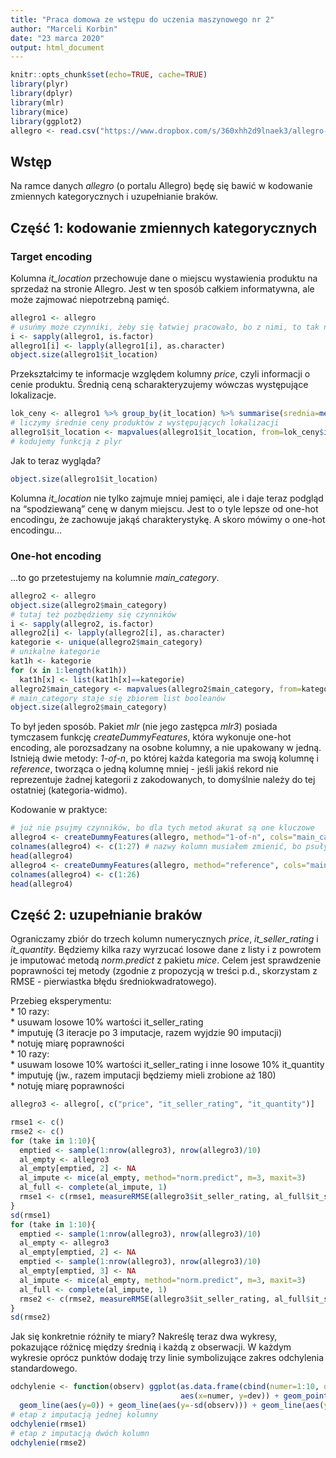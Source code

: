 ```yaml
---
title: "Praca domowa ze wstępu do uczenia maszynowego nr 2"
author: "Marceli Korbin"
date: "23 marca 2020"
output: html_document
---
```


```r
knitr::opts_chunk$set(echo=TRUE, cache=TRUE)
library(plyr)
library(dplyr)
library(mlr)
library(mice)
library(ggplot2)
allegro <- read.csv("https://www.dropbox.com/s/360xhh2d9lnaek3/allegro-api-transactions.csv?dl=1")
```

## Wstęp

Na ramce danych _allegro_ (o portalu Allegro) będę się bawić w kodowanie zmiennych kategorycznych i uzupełnianie braków.

## Część 1: kodowanie zmiennych kategorycznych

### Target encoding

Kolumna _it\_location_ przechowuje dane o miejscu wystawienia produktu na sprzedaż na stronie Allegro. Jest w ten sposób całkiem informatywna, ale może zajmować niepotrzebną pamięć.

```r
allegro1 <- allegro
# usuńmy może czynniki, żeby się łatwiej pracowało, bo z nimi, to tak nie do końca się da takie rzeczy
i <- sapply(allegro1, is.factor)
allegro1[i] <- lapply(allegro1[i], as.character)
object.size(allegro1$it_location)
```

Przekształcimy te informacje względem kolumny _price_, czyli informacji o cenie produktu. Średnią ceną scharakteryzujemy wówczas występujące lokalizacje.

```r
lok_ceny <- allegro1 %>% group_by(it_location) %>% summarise(srednia=mean(price, na.rm=TRUE))
# liczymy średnie ceny produktów z występujących lokalizacji
allegro1$it_location <- mapvalues(allegro1$it_location, from=lok_ceny$it_location, to=lok_ceny$srednia)
# kodujemy funkcją z plyr
```

Jak to teraz wygląda?

```r
object.size(allegro1$it_location)
```

Kolumna _it\_location_ nie tylko zajmuje mniej pamięci, ale i daje teraz podgląd na "spodziewaną" cenę w danym miejscu. Jest to o tyle lepsze od one-hot encodingu, że zachowuje jakąś charakterystykę. A skoro mówimy o one-hot encodingu...

### One-hot encoding

...to go przetestujemy na kolumnie _main\_category_.

```r
allegro2 <- allegro
object.size(allegro2$main_category)
# tutaj też pozbędziemy się czynników
i <- sapply(allegro2, is.factor)
allegro2[i] <- lapply(allegro2[i], as.character)
kategorie <- unique(allegro2$main_category)
# unikalne kategorie
kat1h <- kategorie
for (x in 1:length(kat1h))
  kat1h[x] <- list(kat1h[x]==kategorie)
allegro2$main_category <- mapvalues(allegro2$main_category, from=kategorie, to=kat1h)
# main_category staje się zbiorem list booleanów
object.size(allegro2$main_category)
```

To był jeden sposób. Pakiet _mlr_ (nie jego zastępca _mlr3_) posiada tymczasem funkcję _createDummyFeatures_, która wykonuje one-hot encoding, ale porozsadzany na osobne kolumny, a nie upakowany w jedną. Istnieją dwie metody: _1-of-n_, po której każda kategoria ma swoją kolumnę i _reference_, tworząca o jedną kolumnę mniej - jeśli jakiś rekord nie reprezentuje żadnej kategorii z zakodowanych, to domyślnie należy do tej ostatniej (kategoria-widmo).

Kodowanie w praktyce:

```r
# już nie psujmy czynników, bo dla tych metod akurat są one kluczowe
allegro4 <- createDummyFeatures(allegro, method="1-of-n", cols="main_category")[1:10, -c(1:13)]
colnames(allegro4) <- c(1:27) # nazwy kolumn musiałem zmienić, bo psuły kompilację
head(allegro4)
allegro4 <- createDummyFeatures(allegro, method="reference", cols="main_category")[1:10, -c(1:13)]
colnames(allegro4) <- c(1:26)
head(allegro4)
```

## Część 2: uzupełnianie braków

Ograniczamy zbiór do trzech kolumn numerycznych _price_, _it\_seller\_rating_ i _it\_quantity_. Będziemy kilka razy wyrzucać losowe dane z listy i z powrotem je imputować metodą _norm.predict_ z pakietu _mice_. Celem jest sprawdzenie poprawności tej metody (zgodnie z propozycją w treści p.d., skorzystam z RMSE - pierwiastka błędu średniokwadratowego).

Przebieg eksperymentu:  
* 10 razy:  
   * usuwam losowe 10% wartości it_seller_rating  
   * imputuję (3 iteracje po 3 imputacje, razem wyjdzie 90 imputacji)  
   * notuję miarę poprawności  
* 10 razy:  
   * usuwam losowe 10% wartości it_seller_rating i inne losowe 10% it_quantity  
   * imputuję (jw., razem imputacji będziemy mieli zrobione aż 180)  
   * notuję miarę poprawności

```r
allegro3 <- allegro[, c("price", "it_seller_rating", "it_quantity")]

rmse1 <- c()
rmse2 <- c()
for (take in 1:10){
  emptied <- sample(1:nrow(allegro3), nrow(allegro3)/10)
  al_empty <- allegro3
  al_empty[emptied, 2] <- NA
  al_impute <- mice(al_empty, method="norm.predict", m=3, maxit=3)
  al_full <- complete(al_impute, 1)
  rmse1 <- c(rmse1, measureRMSE(allegro3$it_seller_rating, al_full$it_seller_rating))
}
sd(rmse1)
for (take in 1:10){
  emptied <- sample(1:nrow(allegro3), nrow(allegro3)/10)
  al_empty <- allegro3
  al_empty[emptied, 2] <- NA
  emptied <- sample(1:nrow(allegro3), nrow(allegro3)/10)
  al_empty[emptied, 3] <- NA
  al_impute <- mice(al_empty, method="norm.predict", m=3, maxit=3)
  al_full <- complete(al_impute, 1)
  rmse2 <- c(rmse2, measureRMSE(allegro3$it_seller_rating, al_full$it_seller_rating))
}
sd(rmse2)
```

Jak się konkretnie różniły te miary? Nakreślę teraz dwa wykresy, pokazujące różnicę między średnią i każdą z obserwacji. W każdym wykresie oprócz punktów dodaję trzy linie symbolizujące zakres odchylenia standardowego.

```r
odchylenie <- function(observ) ggplot(as.data.frame(cbind(numer=1:10, dev=observ-mean(observ))),
                                      aes(x=numer, y=dev)) + geom_point() +
  geom_line(aes(y=0)) + geom_line(aes(y=-sd(observ))) + geom_line(aes(y=sd(observ)))
# etap z imputacją jednej kolumny
odchylenie(rmse1)
# etap z imputacją dwóch kolumn
odchylenie(rmse2)
```